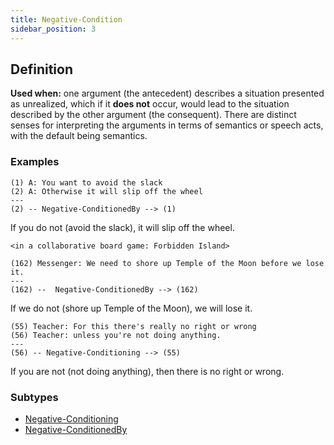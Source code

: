 ```yaml
---
title: Negative-Condition
sidebar_position: 3
---
```


## Definition

**Used when:** one argument (the antecedent) describes a situation presented as unrealized, which if it **does not** occur, would lead to the situation described by the other argument (the consequent).
There are distinct senses for interpreting the arguments in terms of semantics or speech acts, with the default being semantics.

### Examples

```
(1) A: You want to avoid the slack
(2) A: Otherwise it will slip off the wheel
---
(2) -- Negative-ConditionedBy --> (1)
```
If you do not (avoid the slack), it will slip off the wheel.

```
<in a collaborative board game: Forbidden Island>

(162) Messenger: We need to shore up Temple of the Moon before we lose it.
---
(162) --  Negative-ConditionedBy --> (162)
```
If we do not (shore up Temple of the Moon), we will lose it.

```
(55) Teacher: For this there's really no right or wrong
(56) Teacher: unless you're not doing anything.
---
(56) -- Negative-Conditioning --> (55)
```
If you are not (not doing anything), then there is no right or wrong.


### Subtypes
- [Negative-Conditioning](./negativeconditioning.mdx)
- [Negative-ConditionedBy](./negativeconditionedby.mdx)